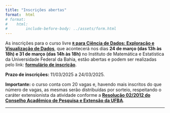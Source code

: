 ```yaml
---
title: "Inscrições abertas"
format:  html
# format:
#    html:
#        include-before-body: ../assets/form.html
---
```


<!-- Não há inscrições abertas no momento. 

**Fique atento à nossa conta do Instagram [`@`cienciadedados.ime](https://www.instagram.com/cienciadedados.ime){target="_blank"} para se informar sobre os períodos de inscrições.** -->


As inscrições para o curso livre **[`R` para Ciência de Dados: Exploração e Visualização de Dados](catalogo/r/exploracao-visualizacao.qmd){target="_blank"}**, que acontecerá nos dias **24 de março (das 13h às 18h) e 31 de março (das 14h às 18h)** no Instituto de Matemática e Estatística da Universidade Federal da Bahia, estão abertas e podem ser realizadas pelo link: **[formulário de inscrição](https://forms.gle/xy7cPPYoWUMor6pT7){target="_blank"}**.

**Prazo de inscrições:** 11/03/2025 a 24/03/2025.

**Importante:** o curso conta com 20 vagas e, havendo mais inscritos do que número de vagas, as mesmas serão distribuídas por sorteio, respeitando o caráter extensionista da atividade conforme a **[Resolução 02/2012 do Conselho Acadêmico de Pesquisa e Extensão da UFBA](https://proext.ufba.br/sites/proext.ufba.br/files/resolucao_no_02-2012_capex_-_regulamento_da_extensao.pdf){target="_blank"}**.


---


